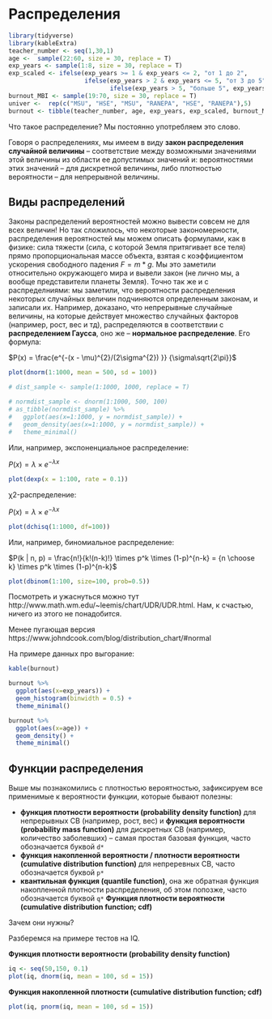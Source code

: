 # Распределения {#distributions} 

```r
library(tidyverse)
library(kableExtra)
teacher_number <- seq(1,30,1)
age <-  sample(22:60, size = 30, replace = T)
exp_years <- sample(1:8, size = 30, replace = T)
exp_scaled <- ifelse(exp_years >= 1 & exp_years <= 2, "от 1 до 2",
                     ifelse(exp_years > 2 & exp_years <= 5, "от 3 до 5",
                            ifelse(exp_years > 5, "больше 5", exp_years)))
burnout_MBI <- sample(19:70, size = 30, replace = T)
univer <-  rep(c("MSU", "HSE", "MSU", "RANEPA", "HSE", "RANEPA"),5)
burnout <- tibble(teacher_number, age, exp_years, exp_scaled, burnout_MBI, univer)
```

Что такое распределение? Мы постоянно употребляем это слово.

Говоря о распределениях, мы имеем в виду **закон распределения случайной величины** – соответствие между возможными значениями этой величины из области ее допустимых значений и: вероятностями этих значений -- для дискретной величины, либо плотностью вероятности -- для непрерывной величины.

## Виды распределений

Законы распределений вероятностей можно вывести совсем не для всех величин! Но так сложилось, что некоторые закономерности, распределения вероятностей мы можем описать формулами, как в физике: сила тяжести (сила, с которой Земля притягивает все теля) прямо пропорциональная массе объекта, взятая с коэффициентом ускорения свободного падения $F = m*g$. Мы это заметили относительно окружающего мира и вывели закон (не лично мы, а вообще представители планеты Земля). Точно так же и с распределниями: мы заметили, что вероятности распределения некоторых случайных величин подчиняются определенным законам, и записали их. Например, доказано, что непрерывные случайные величины, на которые действует множество случайных факторов (например, рост, вес и тд), распределяются в соответствии с **распределением Гаусса**, оно же -- **нормальное распределение**. Его формула:

$P(x) = \frac{e^{-(x - \mu)^{2}/(2\sigma^{2}) }} {\sigma\sqrt{2\pi}}$

```r
plot(dnorm(1:1000, mean = 500, sd = 100))
```

```r
# dist_sample <- sample(1:1000, 1000, replace = T)

# normdist_sample <- dnorm(1:1000, 500, 100)
# as_tibble(normdist_sample) %>% 
#   ggplot(aes(x=1:1000, y = normdist_sample)) +
#   geom_density(aes(x=1:1000, y = normdist_sample)) +
#   theme_minimal()
```

Или, например, экспоненциальное распределение:

$P(x)= \lambda \times e^{-\lambda x}$

```r
plot(dexp(x = 1:100, rate = 0.1))
```
χ2-распределение:

$P(x)= \lambda \times e^{-\lambda x}$

```r
plot(dchisq(1:1000, df=100))
```


Или, например, биномиальное распределение:

$P(k | n, p) = \frac{n!}{k!(n-k)!} \times p^k \times (1-p)^{n-k} =  {n \choose k} \times p^k \times (1-p)^{n-k}$

```r
plot(dbinom(1:100, size=100, prob=0.5))
```
Посмотреть и ужаснуться можно тут http://www.math.wm.edu/~leemis/chart/UDR/UDR.html. Нам, к счастью, ничего из этого не понадобится.

Менее пугающая версия https://www.johndcook.com/blog/distribution_chart/#normal

На примере данных про выгорание:

```r
kable(burnout)
```


```r
burnout %>% 
  ggplot(aes(x=exp_years)) +
  geom_histogram(binwidth = 0.5) +
  theme_minimal()
```



```r
burnout %>% 
  ggplot(aes(x=age)) +
  geom_density() +
  theme_minimal()
```


## Функции распределения

Выше мы познакомились с плотностью вероятностью, зафиксируем все применимые к вероятности функции, которые бывают полезны:

* **функция плотности вероятности (probability density function)** для непрерывных СВ (например, рост, вес) и **функция вероятности (probability mass function)** для дискретных СВ (например, количество заболевших) -- самая простая базовая функция, часто обозначается буквой `d*`
* **функция накопленной вероятности / плотности вероятности (cumulative distribution function)** для непреревных СВ, часто обозначается буквой `p*`
* **квантильная функция (quantile function)**, она же обратная функция накопленной плотности распределения, об этом попозже, часто обозначается буквой `q*`
**Функция плотности вероятности (cumulative distribution function; cdf)**

Зачем они нужны?

Разберемся на примере тестов на IQ.

**Функция плотности вероятности (probability density function)**
```r
iq <- seq(50,150, 0.1)
plot(iq, dnorm(iq, mean = 100, sd = 15))
```

**Функция накопленной плотности  (cumulative distribution function; cdf)**

```r
plot(iq, pnorm(iq, mean = 100, sd = 15))
```



<!--chapter:end-->
